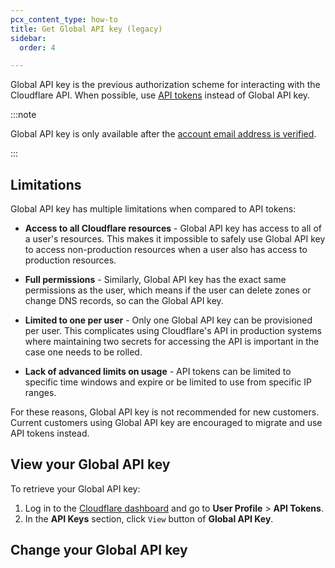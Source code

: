 ```yaml
---
pcx_content_type: how-to
title: Get Global API key (legacy)
sidebar:
  order: 4

---
```



Global API key is the previous authorization scheme for interacting with the Cloudflare API. When possible, use [API tokens](/fundamentals/api/get-started/create-token/) instead of Global API key.

:::note


Global API key is only available after the [account email address is verified](/fundamentals/setup/account/verify-email-address/).


:::

## Limitations

Global API key has multiple limitations when compared to API tokens:

* **Access to all Cloudflare resources** - Global API key has access to all of a user's resources. This makes it impossible to safely use Global API key to access non-production resources when a user also has access to production resources.

* **Full permissions** - Similarly, Global API key has the exact same permissions as the user, which means if the user can delete zones or change DNS records, so can the Global API key.

* **Limited to one per user** - Only one Global API key can be provisioned per user. This complicates using Cloudflare's API in production systems where maintaining two secrets for accessing the API is important in the case one needs to be rolled.

* **Lack of advanced limits on usage** - API tokens can be limited to specific time windows and expire or be limited to use from specific IP ranges.

For these reasons, Global API key is not recommended for new customers. Current customers using Global API key are encouraged to migrate and use API tokens instead.

## View your Global API key

To retrieve your Global API key:

1. Log in to the [Cloudflare dashboard](https://dash.cloudflare.com) and go to **User Profile** > **API Tokens**.
2. In the **API Keys** section, click `View` button of **Global API Key**.

## Change your Global API key

<Render file="api-change-api-key" />
